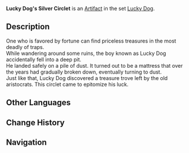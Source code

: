 {{Artifact Infobox
|image = Item Lucky Dog's Silver Circlet.png
|set   = Lucky Dog
|piece = Circlet of Logos
}}
{{Description|Its former owner once fell into a cave and found the treasure trove of an exiled royal. This is a souvenir from that incident.}}
'''Lucky Dog's Silver Circlet''' is an [[Artifact]] in the set [[Lucky Dog]].

==Description==
One who is favored by fortune can find priceless treasures in the most deadly of traps.<br />While wandering around some ruins, the boy known as Lucky Dog accidentally fell into a deep pit.<br />He landed safely on a pile of dust. It turned out to be a mattress that over the years had gradually broken down, eventually turning to dust.<br />Just like that, Lucky Dog discovered a treasure trove left by the old aristocrats. This circlet came to epitomize his luck.

==Other Languages==
{{Other Languages
|en      = Lucky Dog's Silver Circlet
|zhs     = 幸运儿银冠
|zhs_rm  = Xìngyùn'ér Yín Guān
|zht     = 幸運兒銀冠
|zht_rm  = Xìngyùn'ér Yín Guān
|zh_tl   = Lucky Dog Silver Crown
|ja      = 幸運の冠
|ja_rm   = Kou'un no Kanmuri
|ja_tl   = Crown of Good Luck
|ko      = 행운아의 은관
|ko_rm   = 
|ko_tl   = 
|es      = Tiara de Plata del Afortunado
|es_tl   = Silver Tiara of the Lucky One
|fr      = Diadème d'argent du Chanceux
|fr_tl   = Silver Diadem of the Lucky One
|ru      = Серебряная корона везунчика
|ru_tl   = 
|th      = Lucky Dog's Silver Circlet
|vi      = Vòng Bạc May Mắn
|vi_tl   = 
|de      = Silberner Glückshaarreif
|de_tl   = Lucky Silver Circlet
|id      = Lucky Dog's Silver Circlet
|pt      = Grinalda de Prata do Sortudo
|pt_tl   = 
}}

==Change History==
{{Change History|1.0}}

==Navigation==
{{Artifact Set Navbox|Lucky Dog}}